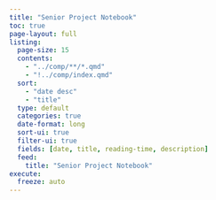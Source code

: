 ```yaml
---
title: "Senior Project Notebook"
toc: true
page-layout: full
listing:
  page-size: 15
  contents:
    - "../comp/**/*.qmd"
    - "!../comp/index.qmd"
  sort:
    - "date desc"
    - "title"
  type: default
  categories: true
  date-format: long
  sort-ui: true
  filter-ui: true
  fields: [date, title, reading-time, description]
  feed:
    title: "Senior Project Notebook"
execute:
  freeze: auto
---
```

